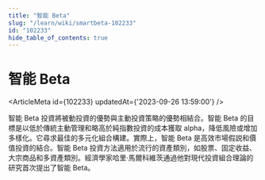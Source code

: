 ```yaml
---
title: "智能 Beta"
slug: "/learn/wiki/smartbeta-102233"
id: "102233"
hide_table_of_contents: true
---
```



# 智能 Beta

<ArticleMeta id={102233} updatedAt={'2023-09-26 13:59:00'} />
<div className='border-solid border-b border-t-0 my-4 border-[var(--ifm-color-gray-300)]' />

智能 Beta 投資將被動投資的優勢與主動投資策略的優勢相結合。智能 Beta 的目標是以低於傳統主動管理和略高於純指數投資的成本獲取 alpha，降低風險或增加多樣化。它尋求最佳的多元化組合構建。實際上，智能 Beta 是高效市場假説和價值投資的結合。智能 Beta 投資方法適用於流行的資產類別，如股票、固定收益、大宗商品和多資產類別。經濟學家哈里·馬爾科維茨通過他對現代投資組合理論的研究首次提出了智能 Beta。
